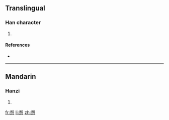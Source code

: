 ==Translingual==

===Han character===
{{Han char|rn=61|rad=心|as=08|sn=12|four=|canj=竹口心 (HRP)}}

# {{defn|Han|sort=心08}}

====References====
* {{Han ref|kx=0390.350|dkj=10790|dj=0725.030|hdz=42311.090|uh=60D2|ud=24786}}

----

==Mandarin==

===Hanzi===
{{cmn-hanzi|pin=[[hé]] ([[he2]])|wg=ho<sup>2</sup>}}

# {{defn|Mandarin}}

[[fr:惒]]
[[li:惒]]
[[zh:惒]]